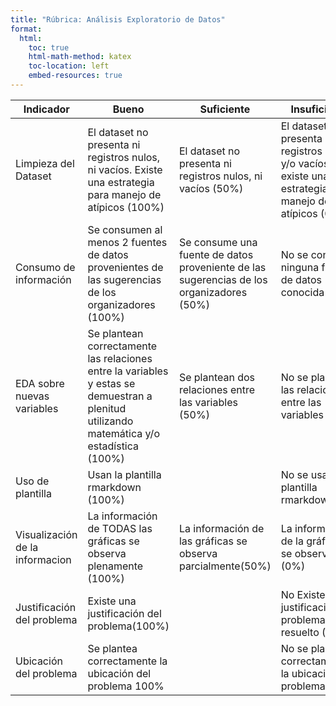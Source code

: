 ---
title: "Rúbrica: Análisis Exploratorio de Datos"
format:
  html:
    toc: true
    html-math-method: katex
    toc-location: left
    embed-resources: true
---
| __Indicador__                       | __Bueno__                                                                                                                                     | __Suficiente__                                                                               | __Insuficiente__                                                                                          |
| ------------------------------- | ----------------------------------------------------------------------------------------------------------------------------------------- | ---------------------------------------------------------------------------------------- | ----------------------------------------------------------------------------------------------------- |
| Limpieza del Dataset            | El dataset no presenta ni registros nulos, ni vacíos. Existe una estrategia para manejo de atípicos (100%)                                | El dataset no presenta ni registros nulos, ni vacíos (50%)                               | El dataset presenta registros nulos y/o vacíos. No existe una estrategia para manejo de atípicos (0%) |
| Consumo de información          | Se consumen al menos 2 fuentes de datos provenientes de las sugerencias de los organizadores (100%)                                       | Se consume una fuente de datos proveniente de las sugerencias de los organizadores (50%) | No se consume ninguna fuente de datos conocida (0%)                                                   |
| EDA sobre nuevas variables      | Se plantean correctamente las relaciones entre la variables y estas se demuestran a plenitud utilizando matemática y/o estadística (100%) | Se plantean dos relaciones entre las variables (50%)                                     | No se plantean las relaciones entre las variables (0%)                                                |
| Uso de plantilla                | Usan la plantilla rmarkdown (100%)                                                                                                        |                                                                                          | No se usa la plantilla rmarkdown(0%)                                                                  |
| Visualización de la informacion | La información de TODAS las gráficas se observa plenamente (100%)                                                                         | La información de las gráficas se observa parcialmente(50%)                              | La información de la gráfica no se observa (0%)                                                       |
| Justificación del problema      | Existe una justificación del problema(100%)                                                                                               |                                                                                          | No Existe justificación al problema resuelto (0%)                                                     |
| Ubicación del problema          | Se plantea correctamente la ubicación del problema 100%                                                                                   |                                                                                          | No se plantea correctamente la ubicación del problema 0%                                              |